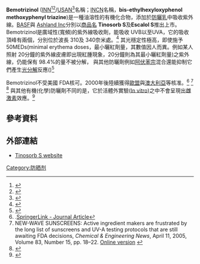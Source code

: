 {{chembox
| verifiedrevid = 424200371
| ImageFile = Bemotrizinol 2D-Structural Formula V1.svg
| ImageSize = 300
| IUPACName = 2,2′-[6-(4-methoxyphenyl)- 1,3,5-triazine-2,4-diyl] bis{5-[(2-ethylhexyl)oxy]phenol}
| OtherNames = Tinosorb S<br>Bis-ethylhexyloxyphenol methoxyphenyl triazine<br>Anisotriazine
| Section1 = {{Chembox Identifiers
| Abbreviations = BEMT
| UNII_Ref = {{fdacite|correct|FDA}}
| UNII = PWZ1720CBH
| InChIKey = XVAMCHGMPYWHNL-UHFFFAOYAK
| StdInChI_Ref = {{stdinchicite|correct|chemspider}}
| StdInChI = 1S/C38H49N3O5/c1-6-10-12-26(8-3)24-45-30-18-20-32(34(42)22-30)37-39-36(28-14-16-29(44-5)17-15-28)40-38(41-37)33-21-19-31(23-35(33)43)46-25-27(9-4)13-11-7-2/h14-23,26-27,42-43H,6-13,24-25H2,1-5H3
| StdInChIKey_Ref = {{stdinchicite|correct|chemspider}}
| StdInChIKey = XVAMCHGMPYWHNL-UHFFFAOYSA-N
| CASNo_Ref = {{cascite|correct|??}}
| CASNo = 187393-00-6
| ChemSpiderID_Ref = {{chemspidercite|correct|chemspider}}
| ChemSpiderID=10645286
| EINECS = 
| PubChem = 
| SMILES = CCC(CCCC)COc4ccc(c1nc(nc(n1)c2ccc(cc2O)OCC(CC)CCCC)c3ccc(OC)cc3)c(O)c4
| InChI = 1/C38H49N3O5/c1-6-10-12-26(8-3)24-45-30-18-20-32(34(42)22-30)37-39-36(28-14-16-29(44-5)17-15-28)40-38(41-37)33-21-19-31(23-35(33)43)46-25-27(9-4)13-11-7-2/h14-23,26-27,42-43H,6-13,24-25H2,1-5H3
| RTECS = 
| MeSHName = 
| ChEBI_Ref = {{ebicite|correct|EBI}}
| ChEBI = 
| KEGG_Ref = {{keggcite|correct|kegg}}
| KEGG = 
| ATCCode_prefix = 
| ATCCode_suffix = 
| ATC_Supplemental = }}
| Section2 = {{Chembox Properties
| Formula = C<sub>38</sub>H<sub>49</sub>N<sub>3</sub>O<sub>5</sub>
| MolarMass = 627.81 g/mol
| Appearance = 
| Density = 
| MeltingPt = 
| Melting_notes = 
| BoilingPt = 
| Boiling_notes = 
| Solubility = 
| SolubleOther = 
| Solvent = 
| pKa = 
| pKb = }}
| Section7 = {{Chembox Hazards
| EUClass = 
| EUIndex = 
| MainHazards = 
| NFPA-H = 
| NFPA-F = 
| NFPA-R = 
| NFPA-O = 
| RPhrases = 
| SPhrases = 
| RSPhrases = 
| FlashPt = 
| Autoignition = 
| ExploLimits = 
| PEL = }}
}}

'''Bemotrizinol''' ([[INN|INN]]<ref>{{Cite web |url=http://whqlibdoc.who.int/druginfo/18_4_2004_INN92.pdf |title=存档副本 |accessdate=2013-06-25 |archive-date=2012-02-11 |archive-url=https://web.archive.org/web/20120211193430/http://whqlibdoc.who.int/druginfo/18_4_2004_INN92.pdf |dead-url=no }}</ref><ref>{{Cite web |url=http://whqlibdoc.who.int/druginfo/INN_2005_list54.pdf |title=存档副本 |accessdate=2013-06-25 |archive-date=2012-02-11 |archive-url=https://web.archive.org/web/20120211193726/http://whqlibdoc.who.int/druginfo/INN_2005_list54.pdf |dead-url=no }}</ref>/[[USAN|USAN]]<ref>{{Cite web |url=http://www.ama-assn.org/ama1/pub/upload/mm/365/bemotrizinol.doc |title=存档副本 |accessdate=2013-06-25 |archive-date=2007-09-29 |archive-url=https://web.archive.org/web/20070929140612/http://www.ama-assn.org/ama1/pub/upload/mm/365/bemotrizinol.doc |dead-url=no }}</ref>名稱；[[INCN|INCN]]名稱，'''bis-ethylhexyloxyphenol methoxyphenyl triazine''')是一種油溶性的有機化合物，添加於[[防曬乳|防曬乳]]中吸收紫外線。[[BASF|BASF]]與 [[Ashland_Inc|Ashland Inc]]分別以[[商品名|商品名]] '''Tinosorb S'''及'''Escalol S'''推出上市。Bemotrizinol是廣域性(寬頻)的紫外線吸收劑，能吸收 UVB以至UVA，它的吸收頂峰有兩個，分別位於波長 310及 340奈米處。<ref>{{cite journal
| title=Sunscreens with an absorption maximum of > or =360 nm provide optimal protection against UVA1-induced expression of matrix metalloproteinase-1, interleukin-1, and interleukin-6 in human dermal fibroblasts
| pmid=16520862
| author=Vielhaber G, Grether-Beck S, Koch O, Johncock W, Krutmann J
| journal= Photochem Photobiol Sci| volume=5 | pages=275–82
| doi=10.1039/b516702g
| issue=3
|date=March 2006}}</ref>
其光穩定性極高，即使施予 50MEDs(minimal erythema doses，最小曬紅劑量，其數值因人而異。例如某人照射 20分鐘的紫外線皮膚即出現紅腫現象，20分鐘則為其最小曬紅劑量)之紫外線，仍能保有 98.4%的量不被分解，
與其他防曬劑例如[[阿伏苯宗|阿伏苯宗]]混合還能抑制它們產生[[光分解|光分解]]反應({{tsl|en|photodegradation|photodegradation}})<ref>{{cite journal
| title = Photostabilization of Butyl methoxydibenzoylmethane (Avobenzone) and Ethylhexyl methoxycinnamate by Bis-ethylhexyloxyphenol methoxyphenyl triazine (Tinosorb S), a new UV broadband filter
| url = https://archive.org/details/sim_photochemistry-and-photobiology_2001-09_74_3/page/401
| pmid=11594052
| author = Chatelain E, Gabard B.
| journal = Photochem Photobiol| volume=74 | pages=401–6
| doi = 10.1562/0031-8655(2001)074<0401:POBMAA>2.0.CO;2
| issue = 3
|date=September 2001}}</ref>

Bemotrizinol不受美國 FDA核可。2000年後陸續獲得[[歐盟|歐盟]]與[[澳大利亞|澳大利亞]]等核准。<ref>.[http://www.springerlink.com/content/6myjq6qa8l52cegv SpringerLink - Journal Article<!-- Bot generated title -->]{{Dead link|date=2020年2月 |bot=InternetArchiveBot |fix-attempted=yes }}</ref> <ref>NEW-WAVE SUNSCREENS: Active ingredient makers are frustrated by the long list of sunscreens and UV-A testing protocols that are still awaiting FDA decisions, ''Chemical & Engineering News'', April 11, 2005, Volume 83, Number 15, pp. 18–22. [http://pubs.acs.org/cen/coverstory/83/8315sunscreens.html Online version] {{Wayback|url=http://pubs.acs.org/cen/coverstory/83/8315sunscreens.html |date=20170124055812 }}</ref> <ref>{{Cite web |url=http://www.tga.gov.au/docs/pdf/argom_10.pdf |title=Australian Regulatory Guidelines for OTC Medicines - Chapter 10<!-- Bot generated title --> |accessdate=2013-06-25 |archive-date=2007-08-31 |archive-url=https://web.archive.org/web/20070831075404/http://tga.gov.au/docs/pdf/argom_10.pdf |dead-url=yes }}</ref>
與其他有機(化學)防曬劑不同的是，它於活體外實驗([[In_vitro|In vitro]])之中不會呈現出[[雌激素|雌激素]]效應。<ref>{{cite journal| title=Lack of binding to isolated estrogen or androgen receptors, and inactivity in the immature rat uterotrophic assay, of the ultraviolet sunscreen filters Tinosorb M-active and Tinosorb S| pmid=11754532| author=Ashby J, Tinwell H, Plautz J, Twomey K, Lefevre PA| journal= [[Regul_Toxicol_Pharmacol|Regul Toxicol Pharmacol]]| volume=34 | pages=287–91| doi=10.1006/rtph.2001.1511| issue=3|date=December 2001}}</ref>

==參考資料==
{{reflist}}

==外部連結==
*[https://web.archive.org/web/20070928211557/http://www.cibasc.com/index/ind-index/ind-per_car/ind-pc-uv/ind-pc-uv-tinosorbs.htm Tinosorb S website]

[[Category:防晒剂|Category:防晒剂]]